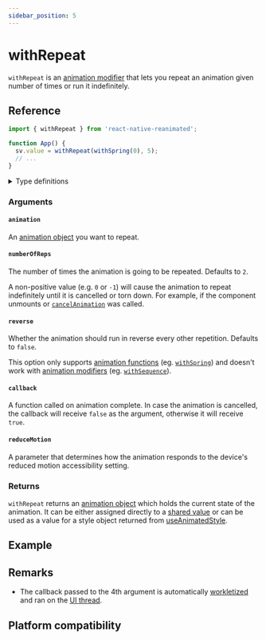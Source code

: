 ```yaml
---
sidebar_position: 5
---
```



# withRepeat

`withRepeat` is an [animation modifier](/docs/fundamentals/glossary#animation-modifier) that lets you repeat an animation given number of times or run it indefinitely.


<InteractiveExample src={RepeatBasicSrc} component={RepeatBasic} />

## Reference

```javascript
import { withRepeat } from 'react-native-reanimated';

function App() {
  sv.value = withRepeat(withSpring(0), 5);
  // ...
}
```

<details>
<summary>Type definitions</summary>

```typescript
type AnimatableValue = number | string | number[];

function withRepeat<T extends AnimatableValue>(
  animation: T,
  numberOfReps?: number,
  reverse?: boolean,
  callback?: (finished?: boolean, current?: AnimatableValue) => void,
  reduceMotion?: ReduceMotion
): T;

enum ReduceMotion {
  System = 'system',
  Always = 'always',
  Never = 'never',
}
```

</details>

### Arguments

#### `animation`

An [animation object](/docs/fundamentals/glossary#animation-object) you want to repeat.

#### `numberOfReps` <Optional />

The number of times the animation is going to be repeated. Defaults to `2`.

A non-positive value (e.g. `0` or `-1`) will cause the animation to repeat indefinitely until it is cancelled or torn down. For example, if the component unmounts or [`cancelAnimation`](/docs/core/cancelAnimation) was called.

#### `reverse` <Optional />

Whether the animation should run in reverse every other repetition. Defaults to `false`.

This option only supports [animation functions](/docs/fundamentals/glossary#animation-function) (eg. [`withSpring`](/docs/animations/withSpring)) and doesn't work with [animation modifiers](/docs/fundamentals/glossary#animation-modifier) (eg. [`withSequence`](/docs/animations/withSequence)).

#### `callback` <Optional />

A function called on animation complete. In case the animation is cancelled, the callback will receive `false` as the argument, otherwise it will receive `true`.

#### `reduceMotion` <Optional />

A parameter that determines how the animation responds to the device's reduced motion accessibility setting.


<InteractivePlayground usePlayground={useRepeatPlayground} />

### Returns

`withRepeat` returns an [animation object](/docs/fundamentals/glossary#animation-object) which holds the current state of the animation. It can be either assigned directly to a [shared value](/docs/fundamentals/glossary#shared-value) or can be used as a value for a style object returned from [useAnimatedStyle](docs/core/useAnimatedStyle).

## Example


<InteractiveExample src={SequenceWobbleSrc} component={SequenceWobble} />

## Remarks

- The callback passed to the 4th argument is automatically [workletized](/docs/fundamentals/glossary#to-workletize) and ran on the [UI thread](/docs/fundamentals/glossary#ui-thread).

## Platform compatibility

<PlatformCompatibility android ios web />

